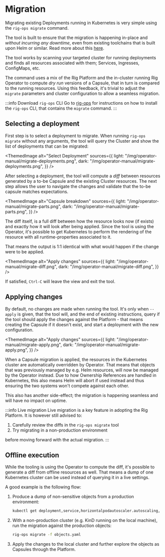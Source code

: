 # Migration


Migrating existing Deployments running in Kubernetes is very simple using the `rig-ops migrate` command.

The tool is built to ensure that the migration is happening in-place and *without incurring any downtime*, even from existing toolchains that
is built upon Helm or similar.
Read more about this [here](/operator-manual/migration#applying-changes).

The tool works by scanning your targeted cluster for running deployments and finds all resources associated with them; Services, Ingresses, ConfigMaps, etc.

The command uses a mix of the Rig Platform and the in-cluster running Rig Operator to compute *dry run* versions of a Capsule, that in
turn is compared to the running resources. Using this feedback, it's trivial to adjust the `migrate` parameters and cluster configuration
to allow a seamless migration.

:::info Download `rig-ops` CLI
Go to [rig-ops](/operator-manual/cli) for instructions on how to install the `rig-ops` CLI, that contains the `migrate` command.
:::

## Selecting a deployment

First step is to select a deployment to migrate. When running `rig-ops migrate` without any arguments, the tool will query the Cluster and show the list of deployments that can be migrated:

<ThemedImage
  alt="Select Deployment"
  sources={{
    light: "/img/operator-manual/migrate-deployments.png",
    dark: "/img/operator-manual/migrate-deployments.png",
  }}
/>


After selecting a deployment, the tool will compute a *diff* between resources generated by a to-be Capsule and the existing Cluster resources.
The next step allows the user to navigate the changes and validate that the to-be capsule matches expectations.

<ThemedImage
  alt="Capsule breakdown"
  sources={{
    light: "/img/operator-manual/migrate-parts.png",
    dark: "/img/operator-manual/migrate-parts.png",
  }}
/>

The diff itself, is a full diff between how the resource looks now (if exists) and exactly how it will look after being applied. Since the
tool is using the Operator, it's possible to get Kubernetes to perform the rendering of the resource with all runtime-properties associated to it.

That means the output is 1:1 identical with what would happen if the change were to be applied.

<ThemedImage
  alt="Apply changes"
  sources={{
    light: "/img/operator-manual/migrate-diff.png",
    dark: "/img/operator-manual/migrate-diff.png",
  }}
/>

If satisfied, `Ctrl-C` will leave the view and exit the tool.


## Applying changes

By default, no changes are made when running the tool. It's only when `--apply` is given, that the tool will, and the end of existing instructions,
query if the tool should apply the changes against the Platform - that means creating the Capsule if it doesn't exist, and start a deployment with
the new configuration.

<ThemedImage
  alt="Apply changes"
  sources={{
    light: "/img/operator-manual/migrate-apply.png",
    dark: "/img/operator-manual/migrate-apply.png",
  }}
/>

When a Capsule migration is applied, the resources in the Kubernetes cluster are automatically overridden by Operator. That means that
objects that was previously managed by e.g. Helm resources, will now be managed by the Operator instead. Due to how Ownership References
are handled in Kubernetes, this also means Helm will abort if used instead and thus ensuring the two systems won't compete against each
other.

This also has another side-effect; the migration is happening seamless and will have no impact on uptime.

:::info Live migration
Live migration is a key feature in adopting the Rig Platform. It is however still advised to:

1. Carefully review the diffs in the `rig-ops migrate` tool
2. Try migrating in a non-production environment

before moving forward with the actual migration.
:::

## Offline execution

While the tooling is using the Operator to compute the diff, it's possible to generate a diff from offline resources as well. That means
a dump of one Kubernetes cluster can be used instead of querying it in a live settings.

A good example is the following flow:

1. Produce a dump of non-sensitive objects from a production environment:
    ```bash
    kubectl get deployment,service,horizontalpodautoscaler.autoscaling,ingress,cronjob.batch -A -o yaml > objects.yaml
    ```
2. With a non-production cluster (e.g. KinD running on the local machine), run the migration against the production objects:
    ```bash
    rig-ops migrate -f objects.yaml
    ```
3. Apply the changes to the local cluster and further explore the objects as Capsules through the Platform.
